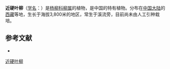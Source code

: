 {{Speciesbox
| name = 近硬叶柳
| status = 
| status_system = 
| image =
| genus = Salix
| species = sclerophylloides
| authority = Y. L. Chou
}}

'''近硬叶柳'''（[[学名|学名]]：{{lang|la|''Salix sclerophylloides''}}）是[[杨柳科|杨柳科]][[柳属|柳属]]的植物，是中国的特有植物。分布在[[中国大陆|中国大陆]]的[[西藏|西藏]]等地，生长于海拔3,800米的地区，常生于溪流旁，目前尚未由人工引种栽培。

== 参考文献 ==
<div class="references-small">
* {{cite web| url =http://www.bioinfo.cn/db05/KmzwSpecies.php?action=view&id=20596| title =近硬叶柳| work =《中国高等植物数据库全库》| publisher =中国科学院微生物研究所| author =昆明植物研究所| accessdate =2009-02-25| deadurl =yes| archiveurl =https://web.archive.org/web/20160305095528/http://www.bioinfo.cn/db05/KmzwSpecies.php?action=view&id=20596| archivedate =2016-03-05}}
</div>
{{Taxonbar|from=Q15230953}}

[[Category:柳属|近硬叶柳]]


{{植物小作品}}